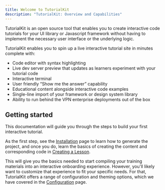 ```yaml
---
title: Welcome to TutorialKit
description: "TutorialKit: Overview and Capabilities"
---
```


TutorialKit is an open source tool that enables you to create interactive code tutorials for your UI library or Javascript framework without having to implement the necessary user interface or the underlying logic.

TutorialKit enables you to spin up a live interactive tutorial site in minutes complete with:

- Code editor with syntax highlighting
- Live dev server preview that updates as learners experiment with your tutorial code
- Interactive terminal
- User friendly “Show me the answer” capability
- Educational content alongside interactive code examples
- Single-line import of your framework or design system library
- Ability to run behind the VPN enterprise deployments out of the box

## Getting started

This documentation will guide you through the steps to build your first interactive tutorial.

As the first step, see the [Installation](/guides/installation/) page to learn how to generate the project, and once you do, learn the basics of creating the content and corresponding code in [Creating a Lesson](/guides/creating-content/).

This will give you the basics needed to start compiling your training materials into an interactive onboarding experience. However, you'll likely want to customize that experience to fit your specific needs. For that, TutorialKit offers a range of configuration and theming options, which we have covered in the [Configuration](/reference/configuration) page.
